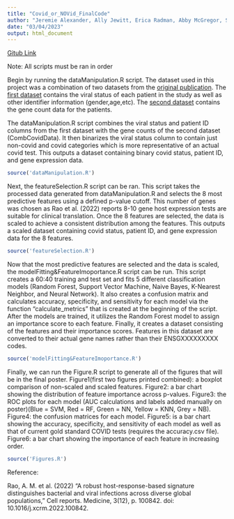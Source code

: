 ```yaml
---
title: "Covid_or_NOVid_FinalCode"
author: "Jeremie Alexander, Ally Jewitt, Erica Radman, Abby McGregor, Sirui Zhao, and Charlie Walker"
date: "03/04/2023"
output: html_document
---
```


[Gitub Link]( https://github.com/ericaradman/Team-2-Stuff-)

Note: All scripts must be ran in order

Begin by running the dataManipulation.R script. The dataset used in this project was a combination of two datasets from the [original publication](https://www.nature.com/articles/s41467-020-19587-y). The [first dataset](https://github.com/czbiohub/covid19-transcriptomics-pathogenesis-diagnostics-results/blob/master/data/metatable_with_viral_status.csv) contains the viral status of each patient in the study as well as other identifier information (gender,age,etc). The [second dataset](https://github.com/czbiohub/covid19-transcriptomics-pathogenesis-diagnostics-results/blob/master/data/swab_gene_counts.csv) contains the gene count data for the patients. 

The dataManipulation.R script combines the viral status and patient ID columns from the first dataset with the gene counts of the second dataset (CombCovidData). It then binarizes the viral status column to contain just non-covid and covid categories which is more representative of an actual covid test. This outputs a dataset containing binary covid status, patient ID, and gene expression data. 

```r
source('dataManipulation.R')
```

Next, the featureSelection.R script can be ran. This script takes the processed data generated from dataManipulation.R and selects the 8 most predictive features using a defined p-value cutoff. This number of genes was chosen as Rao et al. (2022) reports 8-10 gene host expression tests are suitable for clinical translation. Once the 8 features are selected, the data is scaled to achieve a consistent distribution among the features. This outputs a scaled dataset containing covid status, patient ID, and gene expression data for the 8 features.

```r
source('featureSelection.R')
```

Now that the most predictive features are selected and the data is scaled, the modelFitting&FeatureImoportance.R script can be run. This script creates a 60:40 training and test set and fits 5 different classification models (Random Forest, Support Vector Machine, Naive Bayes, K-Nearest Neighbor, and Neural Network). It also creates a confusion matrix and calculates accuracy, specificity, and sensitivity for each model via the function "calculate_metrics" that is created at the beginning of the script. After the models are trained, it utilizes the Random Forest model to assign an importance score to each feature. Finally, it creates a dataset consisting of the features and their importance scores. Features in this dataset are converted to their actual gene names rather than their ENSGXXXXXXXXX codes.

```r
source('modelFitting&FeatureImoportance.R')
```

Finally, we can run the Figure.R script to generate all of the figures that will be in the final poster. Figure1(first two figures printed combined): a boxplot comparison of non-scaled and scaled features. Figure2: a bar chart showing the distribution of feature importance across p-values. Figure3: the ROC plots for each model (AUC calculations and labels added manually on poster)(Blue = SVM, Red = RF, Green = NN, Yellow = KNN, Grey = NB). Figure4: the confusion matrices for each model. Figure5: is a bar chart showing the accuracy, specificity, and sensitivity of each model as well as that of current gold standard COVID tests (requires the accuracy.csv file). Figure6: a bar chart showing the importance of each feature in increasing order. 

```r
source('Figures.R')
```

Reference:

Rao, A. M. et al. (2022) “A robust host-response-based signature distinguishes bacterial and viral infections across diverse global populations,” Cell reports. Medicine, 3(12), p. 100842. doi: 10.1016/j.xcrm.2022.100842.

